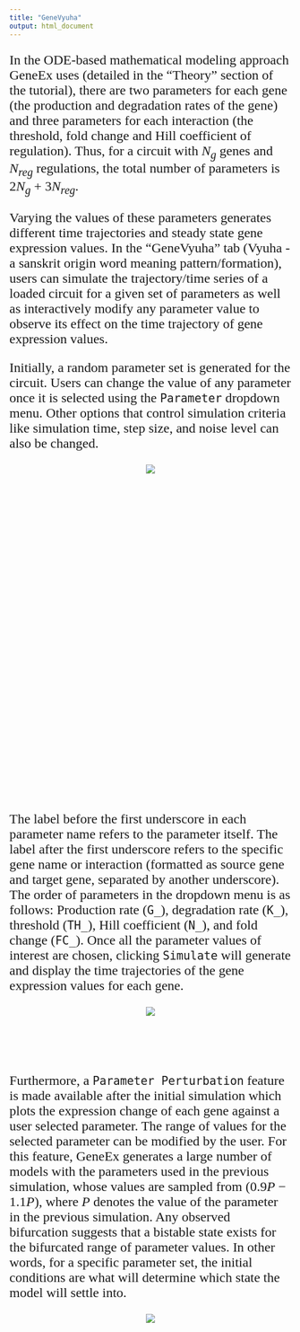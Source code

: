 ```yaml
---
title: "GeneVyuha"
output: html_document
---
```

<style type="text/css">

h1.title {

text-align: center;
color: DarkBlue;
font-size: 38px;

}

p{

font-size: 18pt;
font-family: times, serif;
}

p1{

font-size: 14pt;
font-family: times, serif;
}

</style>

<p>
In the ODE-based mathematical modeling approach GeneEx uses (detailed in the “Theory” section of the tutorial), there are two parameters for each gene (the production and degradation rates of the gene) and three parameters for each interaction (the threshold, fold change and Hill coefficient of regulation). Thus, for a circuit with $N_g$ genes and $N_{reg}$ regulations, the total number of parameters is $2N_g+3N_{reg}$.
</p>

<p>
Varying the values of these parameters generates different time trajectories and steady state gene expression values. In the “GeneVyuha” tab (Vyuha - a sanskrit origin word meaning pattern/formation), users can simulate the trajectory/time series of a loaded circuit for a given set of parameters as well as interactively modify any parameter value to observe its effect on the time trajectory of gene expression values. 
</p>

<p>
Initially, a random parameter set is generated for the circuit. Users can change the value of any parameter once it is selected using the `Parameter` dropdown menu. Other options that control simulation criteria like simulation time, step size, and noise level can also be changed.
</p>


<center>

<div style="width:400px; height:300px">
![](images/vyuha_1.png)
</div>

</center>

<br> </br>
<br> </br>
<br> </br>
<br> </br>
<br> </br>

<p>
The label before the first underscore in each parameter name refers to the parameter itself. The label after the first underscore refers to the specific gene name or interaction (formatted as source gene and target gene, separated by another underscore). The order of parameters in the dropdown menu is as follows: Production rate (`G_`), degradation rate (`K_`), threshold (`TH_`), Hill coefficient (`N_`), and fold change (`FC_`). Once all the parameter values of interest are chosen, clicking `Simulate` will generate and display the time trajectories of the gene expression values for each gene. 
</p>


<center>

![](images/vyuha_2.png)

</center>

<br> </br>

<p>
Furthermore, a `Parameter Perturbation` feature is made available after the initial simulation which plots the expression change of each gene against a user selected parameter. The range of values for the selected parameter can be modified by the user. For this feature, GeneEx generates a large number of models with the parameters used in the previous simulation, whose values are sampled from $(0.9P - 1.1P)$, where $P$ denotes the value of the parameter in the previous simulation. Any observed bifurcation suggests that a bistable state exists for the bifurcated range of parameter values. In other words, for a specific parameter set, the initial conditions are what will determine which state the model will settle into.    


</p>

<center>


![](images/vyuha_3.png)


</center>